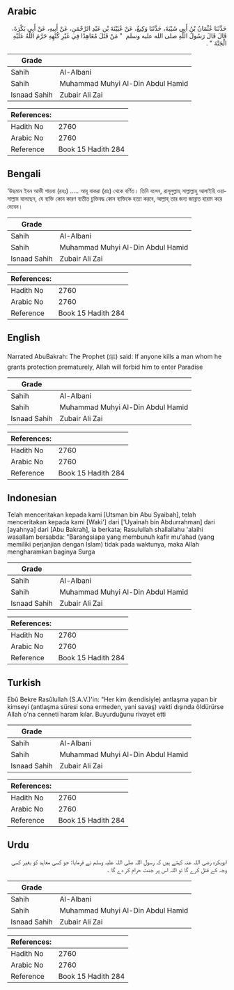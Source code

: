 ## Arabic


<div dir="rtl" lang="ar" style={{fontSize:'larger',backgroundColor:'#f8f9fa',padding:20}}>
حَدَّثَنَا عُثْمَانُ بْنُ أَبِي شَيْبَةَ، حَدَّثَنَا وَكِيعٌ، عَنْ عُيَيْنَةَ بْنِ عَبْدِ الرَّحْمَنِ، عَنْ أَبِيهِ، عَنْ أَبِي بَكْرَةَ، قَالَ قَالَ رَسُولُ اللَّهِ صلى الله عليه وسلم ‏ "‏ مَنْ قَتَلَ مُعَاهِدًا فِي غَيْرِ كُنْهِهِ حَرَّمَ اللَّهُ عَلَيْهِ الْجَنَّةَ ‏"‏ ‏.‏
</div>
<div style={{backgroundColor:'#f8f9fa',padding:20, marginBottom: 10}}><table> <thead> <tr> <th>Grade</th> <th></th> </tr> </thead> <tbody> <tr><td>Sahih</td><td>Al-Albani</td></tr><tr><td>Sahih</td><td>Muhammad Muhyi Al-Din Abdul Hamid</td></tr><tr><td>Isnaad Sahih</td><td>Zubair Ali Zai</td></tr></tbody></table><table> <thead> <tr> <th>References:</th> <th></th> </tr> </thead> <tbody><tr><td>Hadith No</td><td>2760</td></tr><tr><td>Arabic No</td><td>2760</td></tr><tr><td>Reference</td><td>Book 15 Hadith 284</td></tr></tbody></table></div>

## Bengali


<div dir="ltr" lang="bn" style={{fontSize:'larger',backgroundColor:'#f8f9fa',padding:20}}>
‘উছমান ইবন আভী শায়বা (রহঃ) ..... আবূ বাকরা (রাঃ) থেকে বর্ণিত। তিনি বলেন, রাসূলুল্লাহ্ সাল্লাল্লাহু আলাইহি ওয়াসাল্লাম বলেছেন, যে ব্যক্তি কোন কারণ ব্যতীত চুক্তিবদ্ধ কোন ব্যক্তিকে হত্যা করবে, আল্লাহ্ তার জন্য জান্নাত হারাম করে দেবেন।
</div>
<div style={{backgroundColor:'#f8f9fa',padding:20, marginBottom: 10}}><table> <thead> <tr> <th>Grade</th> <th></th> </tr> </thead> <tbody> <tr><td>Sahih</td><td>Al-Albani</td></tr><tr><td>Sahih</td><td>Muhammad Muhyi Al-Din Abdul Hamid</td></tr><tr><td>Isnaad Sahih</td><td>Zubair Ali Zai</td></tr></tbody></table><table> <thead> <tr> <th>References:</th> <th></th> </tr> </thead> <tbody><tr><td>Hadith No</td><td>2760</td></tr><tr><td>Arabic No</td><td>2760</td></tr><tr><td>Reference</td><td>Book 15 Hadith 284</td></tr></tbody></table></div>

## English


<div dir="ltr" lang="en" style={{fontSize:'larger',backgroundColor:'#f8f9fa',padding:20}}>
Narrated AbuBakrah: The Prophet (ﷺ) said: If anyone kills a man whom he grants protection prematurely, Allah will forbid him to enter Paradise
</div>
<div style={{backgroundColor:'#f8f9fa',padding:20, marginBottom: 10}}><table> <thead> <tr> <th>Grade</th> <th></th> </tr> </thead> <tbody> <tr><td>Sahih</td><td>Al-Albani</td></tr><tr><td>Sahih</td><td>Muhammad Muhyi Al-Din Abdul Hamid</td></tr><tr><td>Isnaad Sahih</td><td>Zubair Ali Zai</td></tr></tbody></table><table> <thead> <tr> <th>References:</th> <th></th> </tr> </thead> <tbody><tr><td>Hadith No</td><td>2760</td></tr><tr><td>Arabic No</td><td>2760</td></tr><tr><td>Reference</td><td>Book 15 Hadith 284</td></tr></tbody></table></div>

## Indonesian


<div dir="ltr" lang="id" style={{fontSize:'larger',backgroundColor:'#f8f9fa',padding:20}}>
Telah menceritakan kepada kami [Utsman bin Abu Syaibah], telah menceritakan kepada kami [Waki'] dari ['Uyainah bin Abdurrahman] dari [ayahnya] dari [Abu Bakrah], ia berkata; Rasulullah shallallahu 'alaihi wasallam bersabda: "Barangsiapa yang membunuh kafir mu'ahad (yang memiliki perjanjian dengan Islam) tidak pada waktunya, maka Allah mengharamkan baginya Surga
</div>
<div style={{backgroundColor:'#f8f9fa',padding:20, marginBottom: 10}}><table> <thead> <tr> <th>Grade</th> <th></th> </tr> </thead> <tbody> <tr><td>Sahih</td><td>Al-Albani</td></tr><tr><td>Sahih</td><td>Muhammad Muhyi Al-Din Abdul Hamid</td></tr><tr><td>Isnaad Sahih</td><td>Zubair Ali Zai</td></tr></tbody></table><table> <thead> <tr> <th>References:</th> <th></th> </tr> </thead> <tbody><tr><td>Hadith No</td><td>2760</td></tr><tr><td>Arabic No</td><td>2760</td></tr><tr><td>Reference</td><td>Book 15 Hadith 284</td></tr></tbody></table></div>

## Turkish


<div dir="ltr" lang="tr" style={{fontSize:'larger',backgroundColor:'#f8f9fa',padding:20}}>
Ebû Bekre Rasûlullah (S.A.V.)'in: "Her kim (kendisiyle) antlaşma yapan bir kimseyi (antlaşma süresi sona ermeden, yani savaş) vakti dışında öldürürse Allah o'na cenneti haram kılar. Buyurduğunu rivayet etti
</div>
<div style={{backgroundColor:'#f8f9fa',padding:20, marginBottom: 10}}><table> <thead> <tr> <th>Grade</th> <th></th> </tr> </thead> <tbody> <tr><td>Sahih</td><td>Al-Albani</td></tr><tr><td>Sahih</td><td>Muhammad Muhyi Al-Din Abdul Hamid</td></tr><tr><td>Isnaad Sahih</td><td>Zubair Ali Zai</td></tr></tbody></table><table> <thead> <tr> <th>References:</th> <th></th> </tr> </thead> <tbody><tr><td>Hadith No</td><td>2760</td></tr><tr><td>Arabic No</td><td>2760</td></tr><tr><td>Reference</td><td>Book 15 Hadith 284</td></tr></tbody></table></div>

## Urdu


<div dir="rtl" lang="ur" style={{fontSize:'larger',backgroundColor:'#f8f9fa',padding:20}}>
ابوبکرہ رضی اللہ عنہ کہتے ہیں کہ رسول اللہ صلی اللہ علیہ وسلم نے فرمایا: جو کسی معاہد کو بغیر کسی وجہ کے قتل کرے گا تو اللہ اس پر جنت حرام کر دے گا ۔
</div>
<div style={{backgroundColor:'#f8f9fa',padding:20, marginBottom: 10}}><table> <thead> <tr> <th>Grade</th> <th></th> </tr> </thead> <tbody> <tr><td>Sahih</td><td>Al-Albani</td></tr><tr><td>Sahih</td><td>Muhammad Muhyi Al-Din Abdul Hamid</td></tr><tr><td>Isnaad Sahih</td><td>Zubair Ali Zai</td></tr></tbody></table><table> <thead> <tr> <th>References:</th> <th></th> </tr> </thead> <tbody><tr><td>Hadith No</td><td>2760</td></tr><tr><td>Arabic No</td><td>2760</td></tr><tr><td>Reference</td><td>Book 15 Hadith 284</td></tr></tbody></table></div>